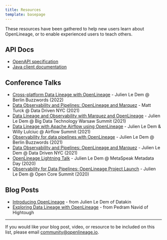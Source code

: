 ```yaml
---
title: Resources
template: basepage
---
```


These resources have been gathered to help new users learn about OpenLineage, or to enable experienced users to teach others.

## API Docs

* [OpenAPI specification](/docs/openapi)
* [Java client documentation](/docs/javadoc)

## Conference Talks

* [Cross-platform Data Lineage with OpenLineage](https://www.youtube.com/watch?v=pLBVGIPuwEo) - Julien Le Dem @ Berlin Buzzwords (2022)
* [Data Observability and Pipelines: OpenLineage and Marquez](https://mattturck.com/datakin/) - Matt Turck @ Data Driven NYC (2021)
* [Data Lineage and Observability with Marquez and OpenLineage](https://bigdatatechwarsaw.eu/edition-2021/) - Julien Le Dem @ Big Data Technology Warsaw Summit (2021)
* [Data Lineage with Apache Airflow using OpenLineage](https://airflowsummit.org/sessions/2021/data-lineage-with-apache-airflow-using-openlineage/) - Julien Le Dem & Willy Lulciuc @ Airflow Summit (2021)
* [Observability for data pipelines with OpenLineage](https://2021.berlinbuzzwords.de/session/observability-data-pipelines-openlineage) - Julien Le Dem @ Berlin Buzzwords (2021)
* [Data Observability and Pipelines: OpenLineage and Marquez](https://www.youtube.com/watch?v=MoW-YGjHLgI) - Julien Le Dem @ Data Driven NYC (2021)
* [OpenLineage Lightning Talk](https://www.youtube.com/watch?v=anlV5Er_BpM) - Julien Le Dem @ MetaSpeak Metadata Day (2020)
* [Observability for Data Pipelines: OpenLineage Project Launch](https://www.coss.community/coss/ocs-2020-breakout-julien-le-dem-3eh4) - Julien Le Dem @ Open Core Summit (2020)

## Blog Posts

* [Introducing OpenLineage](https://datakin.com/introducing-openlineage/) - from Julien Le Dem of Datakin
* [Exploring Data Lineage with OpenLineage](https://hightouch.io/blog/exploring-data-lineage-with-open-lineage/) - from Pedram Navid of Hightough

---

If you would like your blog post, video, or resource to be included on this list, please email [community@openlineage.io](mailto:community@openlineage.io).
